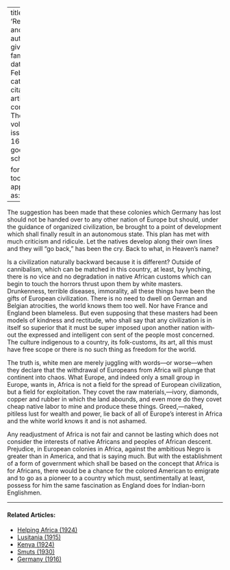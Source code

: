 
---
title: 'Reconstruction and Africa'
author:
  - name:
      given: W.E.B.
      family: Du Bois
date: Feb. 1919
categories: 
  - ""
citation: 
  type: article-journal
  container-title: The Crisis
  volume: 17
  issue: 4
  page: 165-166
google-scholar: true

format:
  html:
    toc: false
    appendix-cite-as: display
---


The suggestion has been made that these colonies which Germany has lost should not be handed over to any other nation of Europe but should, under the guidance of organized civilization, be brought to a point of development which shall finally result in an autonomous state. This plan has met with much criticism and ridicule. Let the natives develop along their own lines and they will "go back," has been the cry. Back to what, in Heaven's name?

Is a civilization naturally backward because it is different? Outside of cannibalism, which can be matched in this country, at least, by lynching, there is no vice and no degradation in native African customs which can begin to touch the horrors thrust upon them by white masters. Drunkenness, terrible diseases, immorality, all these things have been the gifts of European civilization. There is no need to dwell on German and Belgian atrocities, the world knows them too well. Nor have France and England been blameless. But even supposing that these masters had been models of kindness and rectitude, who shall say that any civilization is in itself so superior that it must be super­ imposed upon another nation with­ out the expressed and intelligent con­ sent of the people most concerned. The culture indigenous to a country, its folk-customs, its art, all this must have free scope or there is no such thing as freedom for the world.

The truth is, white men are merely juggling with words---or worse---when they declare that the withdrawal of Europeans from Africa will plunge that continent into chaos. What Europe, and indeed only a small group in Europe, wants in, Africa is not a field for the spread of European civilization, but a field for exploita­tion. They covet the raw materials,---ivory, diamonds, copper and rubber in which the land abounds, and even more do they covet cheap native labor to mine and produce these things. Greed,---naked, pitiless lust for wealth and power, lie back of all of Europe's interest in Africa and the white world knows it and is not ashamed.

Any readjustment of Africa is not fair and cannot be lasting which does not consider the interests of native Africans and peoples of African descent. Prejudice, in European colonies in Africa, against the ambitious Negro is greater than in America, and that is saying much. But with the establishment of a form of gov­ernment which shall be based on the concept that Africa is for Africans, there would be a chance for the colored American to emigrate and to go as a pioneer to a country which must, sentimentally at least, possess for him the same fascination as England does for Indian-born English­men.

<!-- Similar articles start here -->

<hr>
#### Related Articles:

* [Helping Africa (1924)](/Volumes/28/03/helping_africa.html)
* [Lusitania (1915)](/Volumes/10/02/lusitania.html)
* [Kenya (1924)](/Volumes/27/04/kenya.html)
* [Smuts (1930)](/Volumes/37/02/smuts.html)
* [Germany (1916)](/Volumes/11/04/germany.html)

<!-- Similar articles end here -->